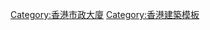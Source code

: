 {{Navbox
|name = 香港市政大廈
|title = [[香港市政大廈|香港市政大廈、綜合大樓、熟食中心及公營街市]]
|bodyclass = hlist

|group1 = [[香港島]]
|list1 =
* [[香港仔市政大廈]]
* [[南朗山道熟食市場]]
* [[上環市政大廈]]
* [[士美非路市政大廈]]
* [[石塘咀市政大廈]]
* [[西營盤社區綜合大樓]]
* [[駱克道市政大廈]]
* [[黃泥涌市政大廈]]
* [[電氣道市政大廈]]
* [[鴨脷洲市政大廈]]
* [[鰂魚涌市政大廈]]
* [[柴灣市政大廈]]
* [[小西灣綜合大樓]]
* [[渣華道市政大廈]]
* [[西灣河市政大廈]]
* [[赤柱市政大廈]]
* [[正街街市]]
* [[西營盤街市]]
* [[灣仔街市]]
* [[鵝頸街市]]
* [[銅鑼灣街市]]
* [[愛秩序灣綜合服務大樓|愛秩序灣街市]]
* [[北角街市]]
* [[漁灣街市]]
* [[吉勝街熟食中心]]
* <S>[[筲箕灣街市]]</s>

|group2 = [[九龍]]
|list2 =
* [[九龍城市政大廈]]
* [[土瓜灣市政大廈暨政府合署]]
* [[大角咀市政大廈]]
* [[元州街市政大廈]]
* [[北河街市政大廈]]
* [[牛池灣市政大廈]]
* [[牛頭角市政大廈]]
* [[官涌市政大廈]]
* [[保安道市政大廈]]
* [[紅磡市政大廈]]
* [[瑞和街市政大廈]]
* [[鯉魚門市政大廈]]
* [[花園街市政大廈]]
* [[旺角綜合大樓]]
* [[藍田綜合大樓]]
* ''[[深水埗康樂文化大樓]]''
* [[油麻地街市]]
* <s>[[旺角街市]]</s>
* [[海防道臨時街市]]
* [[海庭道綜合大樓]]{{small|（擬建）}}

|group3 = [[新界]]
|list3 = 
* [[西貢將軍澳政府綜合大樓]]
* [[大埔綜合大樓]]
* [[石湖墟市政大廈]]
* [[楊屋道市政大廈]]
* [[坪洲市政大廈]]
* [[長洲市政大廈]]
* [[青衣市政大廈]]
* [[梅窩市政大廈]]
* [[東涌市政大樓]]
* [[屏山天水圍文化康樂大樓]]
* [[聯和墟市政大廈]]
* [[荃灣街市]]
* [[香車街街市及熟食中心|荃灣香車街街市]]
* [[沙田街市]]
* [[圓州角綜合大樓]]
* [[屯門兆麟政府綜合大樓]]
* [[新墟街市|屯門新墟街市]]
* [[仁愛街市|屯門仁愛街市]]
* [[元朗文化康樂大樓]]
* [[元朗政府合署暨大橋街市|元朗大橋街市]]
* [[元朗同益街市]]
* [[北葵涌公共圖書館暨北葵涌街市#北葵涌街市|北葵涌街市]]
* [[榮芳街街市|葵涌榮芳街街市]]
* [[錦田街市]]
* [[古洞街市]]
* [[沙頭角街市]]
* [[大埔寶湖道街市]]
}}<includeonly>
[[Category:香港市政大廈]]
</includeonly><noinclude>
[[Category:香港建築模板]]
</noinclude>